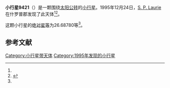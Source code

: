 {{Infobox planet
| bgcolour = #FFFFC0
| name = 9421 Violilla
| symbol = 
| image = 
| caption = 
| discovery = yes
| discovery_ref = 
| discoverer = [[S._P._Laurie|S. P. Laurie]]
| discovery_site = [[什罗普郡|什罗普郡]] 
| discovered = 1995年12月24日
| designations = yes
| mp_name = 
| named_after = 
| alt_names = 1995 YM2/ 1991 VQ7
| mp_category = [[主带小行星|主带小行星]]
| orbit_ref = <ref name="a">[http://ssd.jpl.nasa.gov/sbdb.cgi?sstr=9421 9421 Violilla] {{Wayback|url=http://ssd.jpl.nasa.gov/sbdb.cgi?sstr=9421 |date=20140925134501 }}，小行星數據庫瀏覽器（JPL Small-Body Database Browser）－[[美国国家航空航天局|美国国家航空航天局]]喷气推进实验室</ref>
| epoch = 2456400.5 (2013年4月18日更新)
| aphelion = {{convert|2.6873694|AU|km|3|abbr=on|lk=out}}
| perihelion = {{convert|2.0698054|AU|km|3|abbr=on}}
| semimajor = {{convert|2.3785874|AU|km|3|abbr=on}}
| eccentricity = 0.1298174
| period = 1339.914597 [[日|日]]<br />3.67[[儒略年|儒略年]]
| avg_speed = 
| inclination = 4.09281
| asc_node = 70.95406
| mean_anomaly = 
| arg_peri = 26.68780
| satellites = 
| physical_characteristics = yes
| dimensions = 
| mass = 
| density = 
| surface_grav = 
| escape_velocity = 
| sidereal_day = 
| axial_tilt = 
| pole_ecliptic_lat = 
| pole_ecliptic_lon = 
| albedo = 
| temperatures= 
| temp_name1 = 
| mean_temp_1 = 
| max_temp_1 = 
| temp_name2 = 
| max_temp_2 = 
| spectral_type = 
| abs_magnitude = 26.68780
}}

'''小行星9421'''（{{lang-en|9421 Violilla}}）是一颗围绕[[太阳|太阳]][[公转|公转]]的[[小行星|小行星]]。1995年12月24日，[[S._P._Laurie|S. P. Laurie]]在什罗普郡发现了此天体<ref name="a" /><ref>{{cite news|title=小行星列表|url=http://cfa-www.harvard.edu/iau/lists/NumberedMPs.txt|accessdate=2013-07-08|newspaper=哈佛大学|archive-date=2008-05-17|archive-url=https://web.archive.org/web/20080517010638/http://cfa-www.harvard.edu/iau/lists/NumberedMPs.txt|dead-url=no}}</ref>。

这颗小行星的[[绝对星等|绝对星等]]为26.68780等<ref name="a" />。

==参考文献==
{{reflist}}
{{Minor Planet Number|[[小行星9420|小行星9420]]|[[小行星9422|小行星9422]]}}

{{小天体}}

[[Category:小行星带天体|Category:小行星带天体]]
[[Category:1995年发现的小行星|Category:1995年发现的小行星]]

{{asteroid-stub}}
